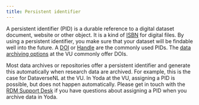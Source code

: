 ```yaml
---
title: Persistent identifier
---
```


A persistent identifier (PID) is a durable reference to a digital dataset document, website or other object. It is a kind of [ISBN](https://www.isbn.org/about_isbn_standard) for digital files. By using a persistent identifier, you make sure that your dataset will be findable well into the future. A [DOI](https://en.wikipedia.org/wiki/Digital_object_identifier) or [Handle](https://en.wikipedia.org/wiki/Handle_(computing)) are the commonly used PIDs. The [data archiving options](../topics/selecting-data.qmd) at the VU commonly offer DOIs.

Most data archives or repositories offer a persistent identifier and generate this automatically when research data are archived. For example, this is the case for DataverseNL at the VU. In Yoda at the VU, assigning a PID is possible, but does not happen automatically. Please get in touch with the [RDM Support Desk](mailto:rdm@vu.nl) if you have questions about assigning a PID when you archive data in Yoda.
